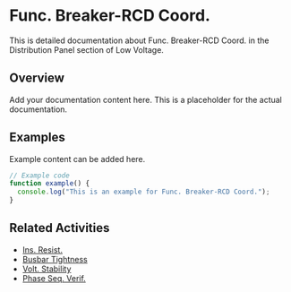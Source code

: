 # Func. Breaker-RCD Coord.

This is detailed documentation about Func. Breaker-RCD Coord. in the Distribution Panel section of Low Voltage.

## Overview

Add your documentation content here. This is a placeholder for the actual documentation.

## Examples

Example content can be added here.

```typescript
// Example code
function example() {
  console.log("This is an example for Func. Breaker-RCD Coord.");
}
```

## Related Activities

- [Ins. Resist.](/docs/low-voltage/distribution-panel/ins-resist)
- [Busbar Tightness](/docs/low-voltage/distribution-panel/busbar-tightness)
- [Volt. Stability](/docs/low-voltage/distribution-panel/volt-stability)
- [Phase Seq. Verif.](/docs/low-voltage/distribution-panel/phase-seq-verif)
